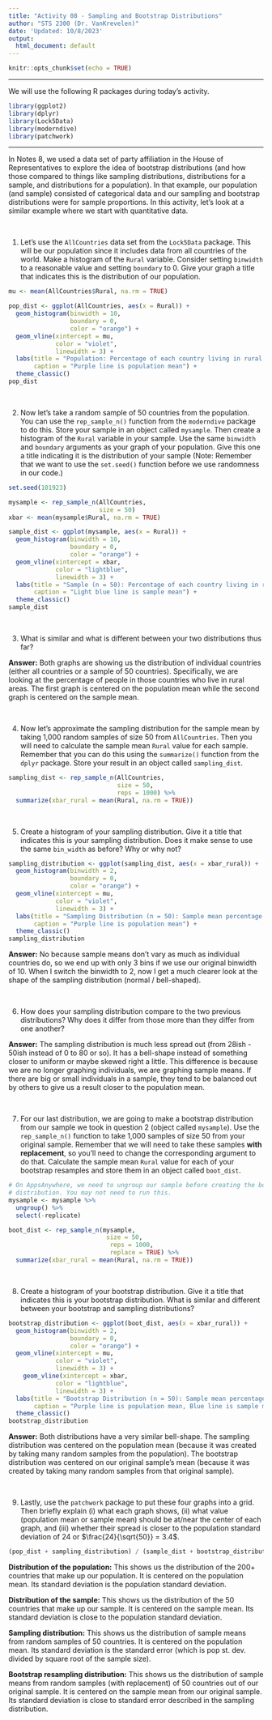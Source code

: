 ---
title: "Activity 08 - Sampling and Bootstrap Distributions"
author: "STS 2300 (Dr. VanKrevelen)"
date: 'Updated: 10/8/2023'
output:
  html_document: default
---

```{r setup, include=FALSE}
knitr::opts_chunk$set(echo = TRUE)
```

---

We will use the following R packages during today's activity.

```{r, message = FALSE, warning = FALSE}
library(ggplot2)
library(dplyr)
library(Lock5Data)
library(moderndive)
library(patchwork)
```

---

In Notes 8, we used a data set of party affiliation in the House of Representatives to explore the idea of bootstrap distributions (and how those compared to things like sampling distributions, distributions for a sample, and distributions for a population). In that example, our population (and sample) consisted of categorical data and our sampling and bootstrap distributions were for sample proportions. In this activity, let's look at a similar example where we start with quantitative data.

<br>

1. Let's use the `AllCountries` data set from the `Lock5Data` package. This will be our population since it includes data from all countries of the world. Make a histogram of the `Rural` variable. Consider setting `binwidth` to a reasonable value and setting `boundary` to 0. Give your graph a title that indicates this is the distribution of our population.

```{r, warning = FALSE, out.width = "60%"}
mu <- mean(AllCountries$Rural, na.rm = TRUE)

pop_dist <- ggplot(AllCountries, aes(x = Rural)) +
  geom_histogram(binwidth = 10,
                 boundary = 0,
                 color = "orange") +
  geom_vline(xintercept = mu, 
             color = "violet",
             linewidth = 3) +
  labs(title = "Population: Percentage of each country living in rural areas",
       caption = "Purple line is population mean") +
  theme_classic()
pop_dist
```

<br>


2. Now let's take a random sample of 50 countries from the population. You can use the `rep_sample_n()` function from the `moderndive` package to do this. Store your sample in an object called `mysample`. Then create a histogram of the `Rural` variable in your sample. Use the same `binwidth` and `boundary` arguments as your graph of your population. Give this one a title indicating it is the distribution of your sample (Note: Remember that we want to use the `set.seed()` function before we use randomness in our code.)

```{r}
set.seed(101923)

mysample <- rep_sample_n(AllCountries,
                         size = 50)
xbar <- mean(mysample$Rural, na.rm = TRUE)

sample_dist <- ggplot(mysample, aes(x = Rural)) +
  geom_histogram(binwidth = 10,
                 boundary = 0,
                 color = "orange") +
  geom_vline(xintercept = xbar, 
             color = "lightblue",
             linewidth = 3) +
  labs(title = "Sample (n = 50): Percentage of each country living in rural areas",
       caption = "Light blue line is sample mean") +
  theme_classic()
sample_dist
```

<br>


3. What is similar and what is different between your two distributions thus far?

**Answer:** Both graphs are showing us the distribution of individual countries (either all countries or a sample of 50 countries). Specifically, we are looking at the percentage of people in those countries who live in rural areas. The first graph is centered on the population mean while the second graph is centered on the sample mean.

<br>


4. Now let's approximate the sampling distribution for the sample mean by taking 1,000 random samples of size 50 from `AllCountries`. Then you will need to calculate the sample mean `Rural` value for each sample. Remember that you can do this using the `summarize()` function from the `dplyr` package. Store your result in an object called `sampling_dist`. 

```{r}
sampling_dist <- rep_sample_n(AllCountries,
                              size = 50,
                              reps = 1000) %>%
  summarize(xbar_rural = mean(Rural, na.rm = TRUE))
```

<br>


5. Create a histogram of your sampling distribution. Give it a title that indicates this is your sampling distribution. Does it make sense to use the same `bin_width` as before? Why or why not?

```{r}
sampling_distribution <- ggplot(sampling_dist, aes(x = xbar_rural)) +
  geom_histogram(binwidth = 2,
                 boundary = 0,
                 color = "orange") +
  geom_vline(xintercept = mu, 
             color = "violet",
             linewidth = 3) +
  labs(title = "Sampling Distribution (n = 50): Sample mean percentage in rural areas",
       caption = "Purple line is population mean") +
  theme_classic()
sampling_distribution
```

**Answer:** No because sample means don't vary as much as individual countries do, so we end up with only 3 bins if we use our original binwidth of 10. When I switch the binwidth to 2, now I get a much clearer look at the shape of the sampling distribution (normal / bell-shaped).

<br>


6. How does your sampling distribution compare to the two previous distributions? Why does it differ from those more than they differ from one another?

**Answer:** The sampling distribution is much less spread out (from 28ish - 50ish instead of 0 to 80 or so). It has a bell-shape instead of something closer to uniform or maybe skewed right a little. This difference is because we are no longer graphing individuals, we are graphing sample means. If there are big or small individuals in a sample, they tend to be balanced out by others to give us a result closer to the population mean.

<br>


7. For our last distribution, we are going to make a bootstrap distribution from our sample we took in question 2 (object called `mysample`). Use the `rep_sample_n()` function to take 1,000 samples of size 50 from your original sample. Remember that we will need to take these samples **with replacement**, so you'll need to change the corresponding argument to do that. Calculate the sample mean `Rural` value for each of your bootstrap resamples and store them in an object called `boot_dist`.

```{r}
# On AppsAnywhere, we need to ungroup our sample before creating the bootstrap
# distribution. You may not need to run this.
mysample <- mysample %>%
  ungroup() %>%
  select(-replicate)
```

```{r}
boot_dist <- rep_sample_n(mysample,
                           size = 50,
                            reps = 1000,
                            replace = TRUE) %>%
  summarize(xbar_rural = mean(Rural, na.rm = TRUE))
```

<br>


8. Create a histogram of your bootstrap distribution. Give it a title that indicates this is your bootstrap distribution. What is similar and different between your bootstrap and sampling distributions?

```{r}
bootstrap_distribution <- ggplot(boot_dist, aes(x = xbar_rural)) +
  geom_histogram(binwidth = 2,
                 boundary = 0,
                 color = "orange") +
  geom_vline(xintercept = mu, 
             color = "violet",
             linewidth = 3) +
    geom_vline(xintercept = xbar, 
             color = "lightblue",
             linewidth = 3) +
  labs(title = "Bootstrap Distribution (n = 50): Sample mean percentage in rural areas",
       caption = "Purple line is population mean, Blue line is sample mean") +
  theme_classic()
bootstrap_distribution
```

**Answer:** Both distributions have a very similar bell-shape. The sampling distribution was centered on the population mean (because it was created by taking many random samples from the population). The bootstrap distribution was centered on our original sample's mean (because it was created by taking many random samples from that original sample).

<br>


9. Lastly, use the `patchwork` package to put these four graphs into a grid. Then briefly explain (i) what each graph shows, (ii) what value (population mean or sample mean) should be at/near the center of each graph, and (iii) whether their spread is closer to the population standard deviation of 24 or $\frac{24}{\sqrt{50}} = 3.4$.

```{r}
(pop_dist + sampling_distribution) / (sample_dist + bootstrap_distribution)
```

**Distribution of the population:** This shows us the distribution of the 200+ countries that make up our population. It is centered on the population mean. Its standard deviation is the population standard deviation.

**Distribution of the sample:** This shows us the distribution of the 50 countries that make up our sample. It is centered on the sample mean. Its standard deviation is close to the population standard deviation.

**Sampling distribution:** This shows us the distribution of sample means from random samples of 50 countries. It is centered on the population mean. Its standard deviation is the standard error (which is pop st. dev. divided by square root of the sample size).

**Bootstrap resampling distribution:** This shows us the distribution of sample means from random samples (with replacement) of 50 countries out of our original sample. It is centered on the sample mean from our original sample. Its standard deviation is close to standard error described in the sampling distribution.


